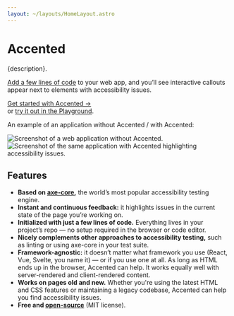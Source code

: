 ```yaml
---
layout: ~/layouts/HomeLayout.astro
---
```



# Accented

<p class="subtitle">{description}.</p>

[Add a few lines of code](/getting-started#first-steps) to your web app,
and you’ll see interactive callouts appear next to elements with accessibility issues.

<p class="extra-space"><a class="call-to-action" style="display: inline-block; margin-block-end: var(--space-xs);" href="/getting-started">Get started with Accented →</a><br />
  or
  <a href={playgroundUrl}>try it out in the Playground</a>.</p>

An example of an application without Accented / with Accented:

<ImageCompare>
  <Image
    src={withoutAccented}
    alt="Screenshot of a web application without Accented."
    layout="full-width"
  />
  <Image
    src={withAccented}
    alt="Screenshot of the same application with Accented highlighting accessibility issues."
    layout="full-width"
  />
</ImageCompare>

## Features

- **Based on [axe-core](https://github.com/dequelabs/axe-core),**
  the world’s most popular accessibility testing engine.
- **Instant and continuous feedback:** it highlights issues in the current state of the page you’re working on.
- **Initialized with just a few lines of code.**
  Everything lives in your project’s repo — no setup required in the browser or code editor.
- **Nicely complements other approaches to accessibility testing,**
  such as linting or using axe-core in your test suite.
- **Framework-agnostic:**
  it doesn’t matter what framework you use (React, Vue, Svelte, you name it) —
  or if you use one at all.
  As long as HTML ends up in the browser, Accented can help.
  It works equally well with server-rendered and client-rendered content.
- **Works on pages old and new.**
  Whether you're using the latest HTML and CSS features or maintaining a legacy codebase,
  Accented can help you find accessibility issues.
- **Free and [open-source](https://github.com/pomerantsev/accented)** (MIT license).
